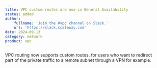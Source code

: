```yaml
---
title: VPC custom routes are now in General Availability
status: added
author:
    fullname: 'Join the #vpc channel on Slack.'
    url: 'https://slack.scaleway.com'
date: 2024-09-13
category: network
product: vpc
---
```


VPC routing now supports custom routes, for users who want to redirect part of the private traffic to a remote subnet through a VPN for example.


